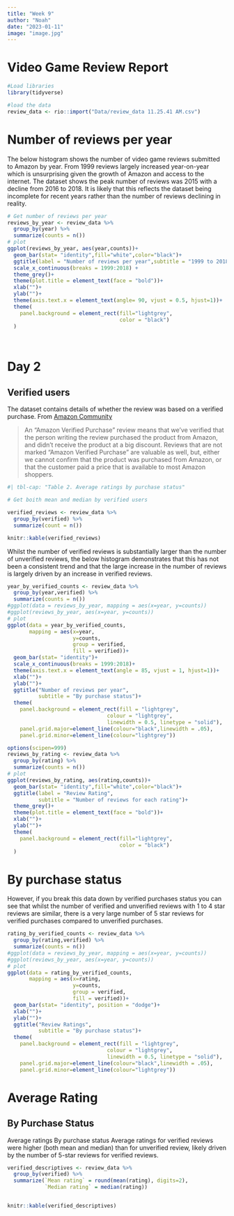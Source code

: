 ```yaml
---
title: "Week 9"
author: "Noah"
date: "2023-01-11"
image: "image.jpg"
---
```


# Video Game Review Report

```r
#Load libraries
library(tidyverse)

#load the data
review_data <- rio::import("Data/review_data 11.25.41 AM.csv")

```

# Number of reviews per year

The below histogram shows the number of video game reviews submitted to Amazon by year. From 1999 reviews largely increased year-on-year which is unsurprising given the growth of Amazon and access to the internet. The dataset shows the peak number of reviews was 2015 with a decline from 2016 to 2018. It is likely that this reflects the dataset being incomplete for recent years rather than the number of reviews declining in reality.

```r
# Get number of reviews per year
reviews_by_year <- review_data %>% 
  group_by(year) %>%
  summarize(counts = n())
# plot
ggplot(reviews_by_year, aes(year,counts))+
  geom_bar(stat= "identity",fill="white",color="black")+
  ggtitle(label = "Number of reviews per year",subtitle = "1999 to 2018")+
  scale_x_continuous(breaks = 1999:2018) +
  theme_grey()+
  theme(plot.title = element_text(face = "bold"))+
  xlab("")+
  ylab("")+
  theme(axis.text.x = element_text(angle= 90, vjust = 0.5, hjust=1))+ 
  theme(
    panel.background = element_rect(fill="lightgrey", 
                                    color = "black")
  )

  
```

# Day 2

## Verified users

The dataset contains details of whether the review was based on a verified purchase. From [Amazon Community](https://www.amazon.co.uk/gp/help/customer/display.html?nodeId=G75XTB7MBMBTXP6W:)

> An "Amazon Verified Purchase" review means that we've verified that the person writing the review purchased the product from Amazon, and didn't receive the product at a big discount. Reviews that are not marked "Amazon Verified Purchase" are valuable as well, but, either we cannot confirm that the product was purchased from Amazon, or that the customer paid a price that is available to most Amazon shoppers.

```r
#| tbl-cap: "Table 2. Average ratings by purchase status"

# Get boith mean and median by verified users

verified_reviews <- review_data %>% 
  group_by(verified) %>%
  summarize(count = n())

knitr::kable(verified_reviews)
```

Whilst the number of verified reviews is substantially larger than the number of unverified reviews, the below histogram demonstrates that this has not been a consistent trend and that the large increase in the number of reviews is largely driven by an increase in verified reviews.

```r
year_by_verified_counts <- review_data %>%
  group_by(year,verified) %>%
  summarize(counts = n())
#ggplot(data = reviews_by_year, mapping = aes(x=year, y=counts))
#ggplot(reviews_by_year, aes(x=year, y=counts))
# plot
ggplot(data = year_by_verified_counts, 
       mapping = aes(x=year, 
                     y=counts, 
                     group = verified,
                     fill = verified))+
  geom_bar(stat= "identity")+
  scale_x_continuous(breaks = 1999:2018)+
  theme(axis.text.x = element_text(angle = 85, vjust = 1, hjust=1))+
  xlab("")+
  ylab("")+
  ggtitle("Number of reviews per year",
          subtitle = "By purchase status")+
  theme(
    panel.background = element_rect(fill = "lightgrey",
                                colour = "lightgrey",
                                linewidth = 0.5, linetype = "solid"),
    panel.grid.major=element_line(colour="black",linewidth = .05),
    panel.grid.minor=element_line(colour="lightgrey"))

```

```r
options(scipen=999)
reviews_by_rating <- review_data %>% 
  group_by(rating) %>%
  summarize(counts = n())
# plot
ggplot(reviews_by_rating, aes(rating,counts))+
  geom_bar(stat= "identity",fill="white",color="black")+
  ggtitle(label = "Review Rating",
          subtitle = "Number of reviews for each rating")+
  theme_grey()+
  theme(plot.title = element_text(face = "bold"))+
  xlab("")+
  ylab("")+
  theme(
    panel.background = element_rect(fill="lightgrey", 
                                    color = "black")
  )
```

# By purchase status

However, if you break this data down by verified purchases status you can see that whilst the number of verified and unverified reviews with 1 to 4 star reviews are similar, there is a very large number of 5 star reviews for verified purchases compared to unverified purchases.

```r
rating_by_verified_counts <- review_data %>%
  group_by(rating,verified) %>%
  summarize(counts = n())
#ggplot(data = reviews_by_year, mapping = aes(x=year, y=counts))
#ggplot(reviews_by_year, aes(x=year, y=counts))
# plot
ggplot(data = rating_by_verified_counts, 
       mapping = aes(x=rating, 
                     y=counts, 
                     group = verified,
                     fill = verified))+
  geom_bar(stat= "identity", position = "dodge")+
  xlab("")+
  ylab("")+
  ggtitle("Review Ratings",
          subtitle = "By purchase status")+
  theme(
    panel.background = element_rect(fill = "lightgrey",
                                colour = "lightgrey",
                                linewidth = 0.5, linetype = "solid"),
    panel.grid.major=element_line(colour="black",linewidth = .05),
    panel.grid.minor=element_line(colour="lightgrey"))

```
# Average Rating 

## By Purchase Status

Average ratings
By purchase status
Average ratings for verified reviews were higher (both mean and median) than for unverified review, likely driven by the number of 5-star reviews for verified reviews.
```r
verified_descriptives <- review_data %>% 
  group_by(verified) %>%
  summarize(`Mean rating` = round(mean(rating), digits=2),
            `Median rating` = median(rating))


knitr::kable(verified_descriptives)

```

